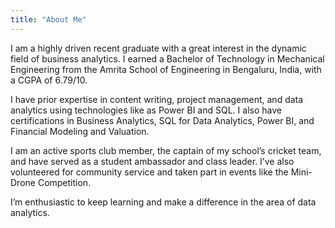 ---
title: "About Me"
---

I am a highly driven recent graduate with a great interest in the dynamic field of business analytics. I earned a Bachelor of Technology in Mechanical Engineering from the Amrita School of Engineering in Bengaluru, India, with a CGPA of 6.79/10.

I have prior expertise in content writing, project management, and data analytics using technologies like as Power BI and SQL. I also have certifications in Business Analytics, SQL for Data Analytics, Power BI, and Financial Modeling and Valuation.

I am an active sports club member, the captain of my school's cricket team, and have served as a student ambassador and class leader. I've also volunteered for community service and taken part in events like the Mini-Drone Competition.

I'm enthusiastic to keep learning and make a difference in the area of data analytics.
